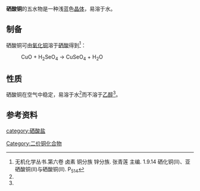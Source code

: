 {{chembox
| Name = 硒酸铜
| NameEn = Copper(II) selenate<BR> Cupric selenate
|CustomizedImage=[[File:Cu2+.svg|File:Cu2+.svg]][[File:Selenate.png|79px]]
| IUPACName =
| OtherNames = 硒酸铜(II)
| Section1 = {{Chembox Identifiers
| SMILES = 
| CASNo = 15123-69-0
| CASNo_Ref = {{cascite|correct|CAS}}
| CASNo_Comment = 无水
| CASNo2 = 10031-45-5
| CASNo2_Ref = {{cascite|correct|CAS}}
| CASNo2_Comment = 五水
| ChemSpiderID = 
| RTECS = 
  }}
| Section2 = {{Chembox Properties
| Formula = {{chem|CuSeO|4}}
| MolarMass = 206.509(无水)<br />296.589(五水)
| Appearance = 淡蓝色晶体(五水)<ref name=hxhg>《化学化工物性数据手册（无机卷）》.第16章 硒化物、硒酸盐、碲化物、碲酸盐和其他无机物料.'''16.2 硒酸盐'''.P<sub>569</sub></ref>
| Density = 2.56g/cm<sup>3</sup>(五水)
| Solubility = 17.9 g/100 g H<sub>2</sub>O（15℃）
| MeltingPt = 
| BoilingPt = 
| pKa = 
| RefractIndex = 
  }}
| Section3 = {{Chembox Structure
| MolShape = 
| CrystalStruct =
| Dipole =
  }}
| Section7 = {{Chembox Hazards
| ExternalMSDS =
| MainHazards = 
| NFPA-H = 
| NFPA-R =  | Other=
| NFPA-F = 
| RPhrases = 
| SPhrases = 
  }}
| Section8 = {{Chembox Related
| OtherAnions = [[亚硒酸铜|亚硒酸铜]] <br>[[硫酸铜|硫酸铜]]
| OtherCations = [[硒酸钠|硒酸钠]]
| OtherCpds = [[氧化铜|氧化铜]]<br /> [[三氧化硒|三氧化硒]]<br />[[硒酸|硒酸]]
  }}
}}
'''硒酸铜'''的五水物是一种浅蓝色[[晶体|晶体]]，易溶于水。

==制备==
硒酸铜可由[[氧化铜|氧化铜]]溶于[[硒酸|硒酸]]得到<ref name=wjhxcs6>无机化学丛书.第六卷 卤素 铜分族 锌分族. 张青莲 主编. 1.9.14 硒化铜(II)、亚硒酸铜(II)与硒酸铜(II). P<sub>514</sub></ref>：
:CuO + H<sub>2</sub>SeO<sub>4</sub> → CuSeO<sub>4</sub> + H<sub>2</sub>O
==性质==
硒酸铜在空气中稳定，易溶于水<ref name=wjhxcs6></ref>而不溶于[[乙醇|乙醇]]<ref name=hxhg></ref>。
==参考资料==
{{reflist}}
{{铜化合物}}
{{硒酸盐}}

[[category:硒酸盐|category:硒酸盐]]
[[Category:二价铜化合物|Category:二价铜化合物]]